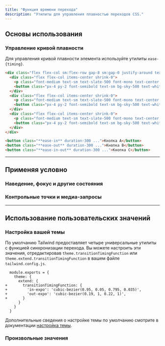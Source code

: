 ```yaml
---
title: "Функция времени перехода"
description: "Утилиты для управления плавностью переходов CSS."
---
```




## Основы использования

### Управление кривой плавности

Для управления кривой плавности элемента используйте утилиты `ease-{timing}`.

```html {{ example: { hint: 'Наведите курсор на каждую кнопку, чтобы увидеть ожидаемое поведение' } }}
<div class="flex flex-col sm:flex-row gap-8 sm:gap-0 justify-around text-white text-sm font-bold leading-6">
  <div class="flex flex-col items-center shrink-0">
    <p class="font-medium text-sm text-slate-500 font-mono text-center mb-3 dark:text-slate-400">ease-in</p>
    <button class="px-4 py-2 font-semibold text-sm bg-sky-500 text-white rounded-md shadow-sm hover:scale-125 ease-in duration-300">Кнопка А</button>
  </div>
  <div class="flex flex-col items-center shrink-0">
    <p class="font-medium text-sm text-slate-500 font-mono text-center mb-3 dark:text-slate-400">ease-out</p>
    <button class="px-4 py-2 font-semibold text-sm bg-sky-500 text-white rounded-md shadow-sm hover:scale-125 ease-out duration-300">Кнопка Б</button>
  </div>
  <div class="flex flex-col items-center shrink-0">
    <p class="font-medium text-sm text-slate-500 font-mono text-center mb-3 dark:text-slate-400">ease-in-out</p>
    <button class="px-4 py-2 font-semibold text-sm bg-sky-500 text-white rounded-md shadow-sm hover:scale-125 ease-in-out duration-300">Кнопка В</button>
  </div>
</div>
```

```html
<button class="**ease-in** duration-300 ...">Кнопка A</button>
<button class="**ease-out** duration-300 ...">Кнопка B</button>
<button class="**ease-in-out** duration-300 ...">Кнопка C</button>
```

---

## <Heading ignore>Применяя условно</Heading>

### <Heading ignore>Наведение, фокус и другие состояния</Heading>

<HoverFocusAndOtherStates defaultClass="transition duration-150 ease-out" featuredClass="ease-in" />

### <Heading ignore>Контрольные точки и медиа-запросы</Heading>

<BreakpointsAndMediaQueries defaultClass="transition duration-150 ease-out" featuredClass="ease-in" />

---

## Использование пользовательских значений

### Настройка вашей темы

По умолчанию Tailwind предоставляет четыре универсальные утилиты с функцией синхронизации перехода. Вы можете настроить эти значения, отредактировав `theme.transitionTimingFunction` или `theme.extend.transitionTimingFunction` в вашем файле `tailwind.config.js`.

```diff-js {{ filename: 'tailwind.config.js' }}
  module.exports = {
    theme: {
      extend: {
+       transitionTimingFunction: {
+         'in-expo': 'cubic-bezier(0.95, 0.05, 0.795, 0.035)',
+         'out-expo': 'cubic-bezier(0.19, 1, 0.22, 1)',
+       }
      }
    }
  }
```

Дополнительные сведения о настройке темы по умолчанию смотрите в документации [настройка темы](/docs/theme#customizing-the-default-theme).

### Произвольные значения

<ArbitraryValues property="transition-timing-function" featuredClass="ease-[cubic-bezier(0.95,0.05,0.795,0.035)]" />
